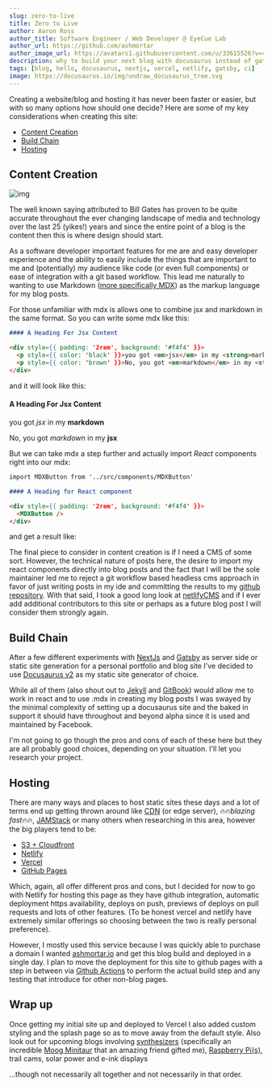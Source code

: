 ```yaml
---
slug: zero-to-live
title: Zero to Live
author: Aaron Ross
author_title: Software Engineer / Web Developer @ EyeCue Lab
author_url: https://github.com/ashmortar
author_image_url: https://avatars1.githubusercontent.com/u/33615526?v=4
description: why to build your next blog with docusaurus instead of gatsby or nextjs
tags: [blog, hello, docusaurus, nextjs, vercel, netlify, gatsby, ci]
image: https://docusaurus.io/img/undraw_docusaurus_tree.svg
---
```


Creating a website/blog and hosting it has never been faster or easier, but with so many options how should one decide? Here are some of my key considerations when creating this site:

<!--truncate-->

- [Content Creation](#content-creation)
- [Build Chain](#build-chain)
- [Hosting](#hosting)

## Content Creation

![img](../static/img/bill_gates.jpeg)

The well known saying attributed to Bill Gates has proven to be quite accurate throughout the ever changing landscape of media and technology over the last 25 (yikes!) years and since the entire point of a blog is the content then this is where design should start.

As a software developer important features for me are and easy developer experience and the ability to easily include the things that are important to me and (potentially) my audience like code (or even full components) or ease of integration with a git based workflow. This lead me naturally to wanting to use Markdown ([more specifically MDX](https://mdxjs.com/)) as the markup language for my blog posts.

For those unfamiliar with mdx is allows one to combine jsx and markdown in the same format. So you can write some mdx like this:

```md
#### A Heading For Jsx Content

<div style={{ padding: '2rem', background: '#f4f4' }}>
  <p style={{ color: 'black' }}>you got <em>jsx</em> in my <strong>markdown</strong></p>
  <p style={{ color: 'brown' }}>No, you got <em>markdown</em> in my <strong>jsx</strong></p>
</div>
```

and it will look like this:

#### A Heading For Jsx Content

<div style={{ padding: '2rem', background: '#f4f4' }}>
  <p style={{ color: 'black' }}>
    you got <em>jsx</em> in my <strong>markdown</strong>
  </p>
  <p style={{ color: 'brown' }}>
    No, you got <em>markdown</em> in my <strong>jsx</strong>
  </p>
</div>

But we can take mdx a step further and actually import _React_ components right into our mdx:

```md
import MDXButton from '../src/components/MDXButton'

#### A Heading for React component

<div style={{ padding: '2rem', background: '#f4f4' }}>
  <MDXButton />
</div>
```

and get a result like:


<div style={{ padding: '2rem', background: '#f4f4' }}>
  <MDXButton />
</div>

The final piece to consider in content creation is if I need a CMS of some sort. However, the technical nature of posts here, the desire to import my react components directly into blog posts and the fact that I will be the sole maintainer led me to reject a git workflow based headless cms approach in favor of just writing posts in my ide and committing the results to my [github repository](https://github.com/ashmortar/blog). With that said, I took a good long look at [netlifyCMS](https://www.netlifycms.org/) and if I ever add additional contributors to this site or perhaps as a future blog post I will consider them strongly again.

## Build Chain

After a few different experiments with [NextJs](https://nextjs.org/) and [Gatsby](https://www.gatsbyjs.com/) as server side or static site generation for a personal portfolio and blog site I've decided to use [Docusaurus v2](https://v2.docusaurus.io/) as my static site generator of choice.

While all of them (also shout out to [Jekyll](https://jekyllrb.com/) and [GitBook](https://www.gitbook.com/)) would allow me to work in react and to use .mdx in creating my blog posts I was swayed by the minimal complexity of setting up a docusaurus site and the baked in support it should have throughout and beyond alpha since it is used and maintained by Facebook.

I'm not going to go though the pros and cons of each of these here but they are all probably good choices, depending on your situation. I'll let you research your project.

## Hosting

There are many ways and places to host static sites these days and a lot of terms end up getting thrown around like [CDN](https://www.cloudflare.com/learning/cdn/what-is-a-cdn/) (or edge server), 🔥🔥<em>blazing fast</em>🔥🔥, [JAMStack](https://jamstack.org/) or many others when researching in this area, however the big players tend to be:

- [S3 + Cloudfront](https://aws.amazon.com/blogs/networking-and-content-delivery/amazon-s3-amazon-cloudfront-a-match-made-in-the-cloud/)
- [Netlify](https://www.netlify.com/)
- [Vercel](https://vercel.com)
- [GitHub Pages](https://pages.github.com/)

Which, again, all offer different pros and cons, but I decided for now to go with Netlify for hosting this page as they have github integration, automatic deployment https availability, deploys on push, previews of deploys on pull requests and lots of other features. (To be honest vercel and netlify have extremely similar offerings so choosing between the two is really personal preference).

However, I mostly used this service because I was quickly able to purchase a domain I wanted [ashmortar.io](https://ashmortar.io) and get this blog build and deployed in a single day. I plan to move the deployment for this site to github pages with a step in between via [Github Actions](https://github.com/features/actions) to perform the actual build step and any testing that introduce for other non-blog pages.

## Wrap up

Once getting my initial site up and deployed to Vercel I also added custom styling and the splash page so as to move away from the default style. Also look out for upcoming blogs involving [synthesizers](https://www.youtube.com/watch?v=P_9_ZDpazd4) (specifically an incredible [Moog Minitaur](https://www.moogmusic.com/products/minitaur) that an amazing friend gifted me), [Raspberry Pi(s)](https://www.raspberrypi.org/), trail cams, solar power and e-ink displays

...though not necessarily all together and not necessarily in that order.

